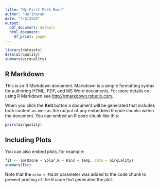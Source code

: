 ---
title: "My First Mark Down"
author: "Hariharan"
date: "7/6/2020"
output:
  pdf_document: default
  html_document:
    df_print: paged
---

```{r}
library(datasets)
data(airquality)
summary(airquality)
```

## R Markdown

This is an R Markdown document. Markdown is a simple formatting syntax for authoring HTML, PDF, and MS Word documents. For more details on using R Markdown see <http://rmarkdown.rstudio.com>.

When you click the **Knit** button a document will be generated that includes both content as well as the output of any embedded R code chunks within the document. You can embed an R code chunk like this:

```{r}
pairs(airquality)
```

## Including Plots

You can also embed plots, for example:

```{r}
fit <- lm(Ozone ~ Solar.R + Wind + Temp, data = airquality)
summary(fit)
```

Note that the `echo = FALSE` parameter was added to the code chunk to prevent printing of the R code that generated the plot.
